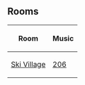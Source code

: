 {{NeedSWFs}}


==Rooms==
{|class="wikitable" style="margin: 1em auto;"
!Room!!Music
|-
|[[Media:Village40.swf|Ski Village]]||[[Media:Music206.swf|206]]
|}

{{Parties}}
